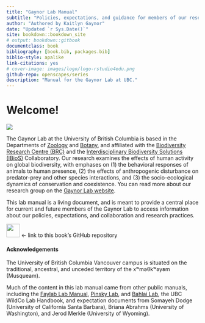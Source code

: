 ```yaml
--- 
title: "Gaynor Lab Manual"
subtitle: "Policies, expectations, and guidance for members of our research group at UBC"
author: "Authored by Kaitlyn Gaynor"
date: "Updated `r Sys.Date()`"
site: bookdown::bookdown_site
# output: bookdown::gitbook
documentclass: book
bibliography: [book.bib, packages.bib]
biblio-style: apalike
link-citations: yes
# cover-image: images/logo/logo-rstudio4edu.png
github-repo: openscapes/series
description: "Manual for the Gaynor Lab at UBC."
---
```


# Welcome! {-}

![](img/floodplain.jpg)

The Gaynor Lab at the University of British Columbia is based in the Departments of [Zoology](https://www.zoology.ubc.ca) and [Botany](https://botany.ubc.ca), and affiliated with the [Biodiversity Research Centre (BRC)](https://biodiversity.ubc.ca) and the [Interdisciplinary Biodiversity Solutions (IBioS)](https://ibios.ubc.ca) Collaboratory. Our research examines the effects of human activity on global biodiversity, with emphases on (1) the behavioral responses of animals to human presence, (2) the effects of anthropogenic disturbance on predator-prey and other species interactions, and (3) the socio-ecological dynamics of conservation and coexistence. You can read more about our research group on the [Gaynor Lab website](https://gaynorlab.weebly.com).

This lab manual is a living document, and is meant to provide a central place for current and future members of the Gaynor Lab to access information about our policies, expectations, and collaboration and research practices. 

<a align="left" href="https://github.com/gaynor-lab/lab-manual/"><img src="https://github.githubassets.com/images/modules/logos_page/GitHub-Mark.png" width="35px"></a> <- link to this book's GitHub repository


#### Acknowledgements {-}

The University of British Columbia Vancouver campus is situated on the traditional, ancestral, and unceded territory of the xʷməθkʷəy̓əm (Musqueam).

Much of the content in this lab manual came from other public manuals, including the [Faylab Lab Manual](https://thefaylab.github.io/lab-manual/), [Pinsky Lab](https://github.com/pinskylab), and [Bahlai Lab](https://github.com/BahlaiLab), the UBC WildCo Lab Handbook, and expectation documents from Somayeh Dodge (University of California Santa Barbara), Briana Abrahms (University of Washington), and Jerod Merkle (University of Wyoming).

